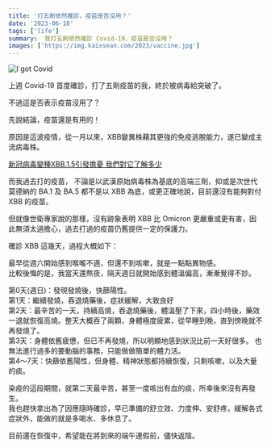 ```yaml
---
title: '打五劑依然確診，疫苗是否沒用？'
date: '2023-06-18'
tags: ['life']
summary:  我打五劑依然確診 Covid-19，疫苗是否沒用？
images: ['https://img.kaixsean.com/2023/vaccine.jpg']
---
```


![I got Covid](https://storage.googleapis.com/img.kaixsean.com/2023/got-covid.jpeg)

上週 Covid-19 首度確診，打了五劑疫苗的我，終於被病毒給突破了。

不過這是否表示疫苗沒用了？

先說結論，疫苗還是有用的！

原因是這波疫情，從一月以來，XBB變異株藉其更強的免疫逃脫能力，遂已變成主流病毒株。

[新冠病毒變種XBB.1.5引發擔憂 我們對它了解多少](https://www.bbc.com/zhongwen/trad/science-64172149)

而我過去打的疫苗，
不論是以武漢原始病毒株為基底的高端三劑，抑或是次世代莫德納的 BA.1 及 BA.5 都不是以 XBB 為底，或更正確地說，目前還沒有能夠對付 XBB 的疫苗。

但就像世衛專家說的那樣，沒有跡象表明 XBB 比 Omicron 更嚴重或更有害，因此無須太過擔心，過去打過的疫苗仍舊提供一定的保護力。

確診 XBB 這幾天，過程大概如下：

最早從週六開始感到喉嚨不適，但還不到咳嗽，就是一點點異物感。  
比較後悔的是，我當天還熬夜，隔天週日就開始感到體溫偏高，漸漸覺得不妙。

第0天(週日)：發現發燒後，快篩陽性。  
第1天：繼續發燒，吞退燒藥後，症狀緩解，大致良好  
第2天：最辛苦的一天，持續高燒，吞退燒藥後，體溫壓了下來，四小時後，藥效一退就恢復高燒。整天大概吞了兩顆，身體極度疲累，從早睡到晚，直到傍晚就不再發燒了。  
第3天：身體依舊疲憊，但已不再發燒，所以明顯地感到狀況比前一天好很多。 也無法進行過多的要動腦的事務，只能做做簡單的體力活。  
第4～7天：快篩依舊陽性，但身體、精神狀態都持續恢復，只剩咳嗽，以及大量的痰。

染疫的這段期間，就第二天最辛苦，甚至一度咳出有血的痰，所幸後來沒有再發生。  
我也趕快拿出為了因應隨時確診，早已準備的舒立效、力度伸、安舒疼，緩解各式症狀外，能做的就是多喝水、多休息了。

目前還在恢復中，希望能在將到來的端午連假前，儘快返陰。